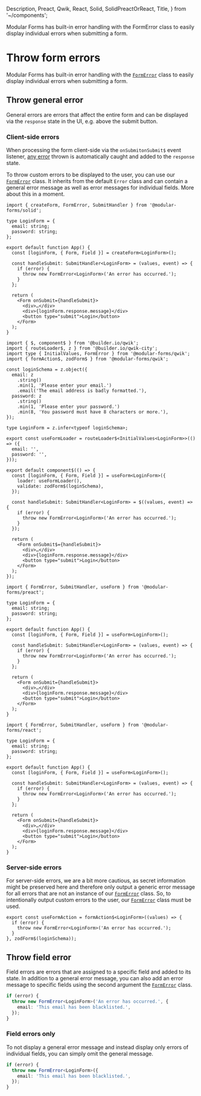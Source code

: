   Description,
  Preact,
  Qwik,
  React,
  Solid,
  SolidPreactOrReact,
  Title,
} from '~/components';

<Title>Throw form errors</Title>
<Description>
  Modular Forms has built-in error handling with the FormError class to easily
  display individual errors when submitting a form.
</Description>

# Throw form errors

Modular Forms has built-in error handling with the <A href="../../api/FormError">`FormError`</A> class to easily display individual errors when submitting a form.

## Throw general error

General errors are errors that affect the entire form and can be displayed via the `response` state in the UI, e.g. above the submit button.

### Client-side errors

When processing the form client-side via the <SolidPreactOrReact>`onSubmit`</SolidPreactOrReact><Qwik>`onSubmit$`</Qwik> event listener, <u>any error</u> thrown is automatically caught and added to the `response` state.

To throw custom errors to be displayed to the user, you can use our <A href="../../api/FormError">`FormError`</A> class. It inherits from the default `Error` class and can contain a general error message as well as error messages for individual fields. More about this in a moment.

<Solid block>

```tsx
import { createForm, FormError, SubmitHandler } from '@modular-forms/solid';

type LoginForm = {
  email: string;
  password: string;
};

export default function App() {
  const [loginForm, { Form, Field }] = createForm<LoginForm>();

  const handleSubmit: SubmitHandler<LoginForm> = (values, event) => {
    if (error) {
      throw new FormError<LoginForm>('An error has occurred.');
    }
  };

  return (
    <Form onSubmit={handleSubmit}>
      <div>…</div>
      <div>{loginForm.response.message}</div>
      <button type="submit">Login</button>
    </Form>
  );
}
```

</Solid>

<Qwik block>

```tsx
import { $, component$ } from '@builder.io/qwik';
import { routeLoader$, z } from '@builder.io/qwik-city';
import type { InitialValues, FormError } from '@modular-forms/qwik';
import { formAction$, zodForm$ } from '@modular-forms/qwik';

const loginSchema = z.object({
  email: z
    .string()
    .min(1, 'Please enter your email.')
    .email('The email address is badly formatted.'),
  password: z
    .string()
    .min(1, 'Please enter your password.')
    .min(8, 'You password must have 8 characters or more.'),
});

type LoginForm = z.infer<typeof loginSchema>;

export const useFormLoader = routeLoader$<InitialValues<LoginForm>>(() => ({
  email: '',
  password: '',
}));

export default component$(() => {
  const [loginForm, { Form, Field }] = useForm<LoginForm>({
    loader: useFormLoader(),
    validate: zodForm$(loginSchema),
  });

  const handleSubmit: SubmitHandler<LoginForm> = $((values, event) => {
    if (error) {
      throw new FormError<LoginForm>('An error has occurred.');
    }
  });

  return (
    <Form onSubmit$={handleSubmit}>
      <div>…</div>
      <div>{loginForm.response.message}</div>
      <button type="submit">Login</button>
    </Form>
  );
});
```

</Qwik>

<Preact block>

```tsx
import { FormError, SubmitHandler, useForm } from '@modular-forms/preact';

type LoginForm = {
  email: string;
  password: string;
};

export default function App() {
  const [loginForm, { Form, Field }] = useForm<LoginForm>();

  const handleSubmit: SubmitHandler<LoginForm> = (values, event) => {
    if (error) {
      throw new FormError<LoginForm>('An error has occurred.');
    }
  };

  return (
    <Form onSubmit={handleSubmit}>
      <div>…</div>
      <div>{loginForm.response.message}</div>
      <button type="submit">Login</button>
    </Form>
  );
}
```

</Preact>

<React block>

```tsx
import { FormError, SubmitHandler, useForm } from '@modular-forms/react';

type LoginForm = {
  email: string;
  password: string;
};

export default function App() {
  const [loginForm, { Form, Field }] = useForm<LoginForm>();

  const handleSubmit: SubmitHandler<LoginForm> = (values, event) => {
    if (error) {
      throw new FormError<LoginForm>('An error has occurred.');
    }
  };

  return (
    <Form onSubmit={handleSubmit}>
      <div>…</div>
      <div>{loginForm.response.message}</div>
      <button type="submit">Login</button>
    </Form>
  );
}
```

</React>

<Qwik block>

### Server-side errors

For server-side errors, we are a bit more cautious, as secret information might be preserved here and therefore only output a generic error message for all errors that are not an instance of our <A href="../../api/FormError">`FormError`</A> class. So, to intentionally output custom errors to the user, our <A href="../../api/FormError">`FormError`</A> class must be used.

```tsx
export const useFormAction = formAction$<LoginForm>((values) => {
  if (error) {
    throw new FormError<LoginForm>('An error has occurred.');
  }
}, zodForm$(loginSchema));
```

</Qwik>

## Throw field error

Field errors are errors that are assigned to a specific field and added to its state. In addition to a general error message, you can also add an error message to specific fields using the second argument the <A href="../../api/FormError">`FormError`</A> class.

```ts
if (error) {
  throw new FormError<LoginForm>('An error has occurred.', {
    email: 'This email has been blacklisted.',
  });
}
```

### Field errors only

To not display a general error message and instead display only errors of individual fields, you can simply omit the general message.

```ts
if (error) {
  throw new FormError<LoginForm>({
    email: 'This email has been blacklisted.',
  });
}
```

